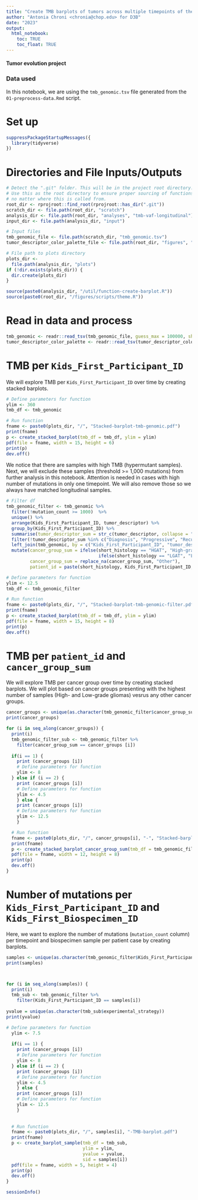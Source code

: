 ```yaml
---
title: "Create TMB barplots of tumors across multiple timepoints of the PBTA Cohort"
author: "Antonia Chroni <chronia@chop.edu> for D3B"
date: "2023"
output:
  html_notebook:
    toc: TRUE
    toc_float: TRUE
---
```


#### Tumor evolution project 

### Data used 
In this notebook, we are using the `tmb_genomic.tsv` file generated from the `01-preprocess-data.Rmd` script.

# Set up
```r
suppressPackageStartupMessages({
  library(tidyverse)
})
```

# Directories and File Inputs/Outputs
```r
# Detect the ".git" folder. This will be in the project root directory.
# Use this as the root directory to ensure proper sourcing of functions
# no matter where this is called from.
root_dir <- rprojroot::find_root(rprojroot::has_dir(".git"))
scratch_dir <- file.path(root_dir, "scratch")
analysis_dir <- file.path(root_dir, "analyses", "tmb-vaf-longitudinal") 
input_dir <- file.path(analysis_dir, "input")

# Input files
tmb_genomic_file <- file.path(scratch_dir, "tmb_genomic.tsv")
tumor_descriptor_color_palette_file <- file.path(root_dir, "figures", "palettes", "tumor_descriptor_color_palette.tsv")

# File path to plots directory
plots_dir <-
  file.path(analysis_dir, "plots")
if (!dir.exists(plots_dir)) {
  dir.create(plots_dir)
}

source(paste0(analysis_dir, "/util/function-create-barplot.R"))
source(paste0(root_dir, "/figures/scripts/theme.R"))
```

# Read in data and process
```r
tmb_genomic <- readr::read_tsv(tmb_genomic_file, guess_max = 100000, show_col_types = FALSE)
tumor_descriptor_color_palette <- readr::read_tsv(tumor_descriptor_color_palette_file, guess_max = 100000, show_col_types = FALSE)
```

# TMB per `Kids_First_Participant_ID`
We will explore TMB per `Kids_First_Participant_ID` over time by creating stacked barplots.

```r
# Define parameters for function
ylim <- 360
tmb_df <- tmb_genomic

# Run function
fname <- paste0(plots_dir, "/", "Stacked-barplot-tmb-genomic.pdf")
print(fname)
p <- create_stacked_barplot(tmb_df = tmb_df, ylim = ylim)
pdf(file = fname, width = 15, height = 6)
print(p)
dev.off()
```
We notice that there are samples with high TMB (hypermutant samples). Next, we will exclude these samples (threshold >= 1,000 mutations) from further analysis in this notebook. Attention is needed in cases with high number of mutations in only one timepoint. We will also remove those so we always have matched longitudinal samples.

```r
# Filter df
tmb_genomic_filter <- tmb_genomic %>%
  filter(!mutation_count >= 1000)  %>%
  unique() %>% 
  arrange(Kids_First_Participant_ID, tumor_descriptor) %>%
  group_by(Kids_First_Participant_ID) %>%
  summarise(tumor_descriptor_sum = str_c(tumor_descriptor, collapse = ";")) %>% 
  filter(!tumor_descriptor_sum %in% c("Diagnosis", "Progressive", "Recurrence")) %>% 
  left_join(tmb_genomic, by = c("Kids_First_Participant_ID", "tumor_descriptor_sum")) %>% 
  mutate(cancer_group_sum = ifelse(short_histology == "HGAT", "High-grade glioma",
                                   ifelse(short_histology == "LGAT", "Low-grade glioma", "Other cancer group")),
         cancer_group_sum = replace_na(cancer_group_sum, "Other"),
         patient_id = paste(short_histology, Kids_First_Participant_ID, sep = "_"))

# Define parameters for function
ylim <- 12.5
tmb_df <- tmb_genomic_filter

# Run function
fname <- paste0(plots_dir, "/", "Stacked-barplot-tmb-genomic-filter.pdf")
print(fname)
p <- create_stacked_barplot(tmb_df = tmb_df, ylim = ylim)
pdf(file = fname, width = 15, height = 8)
print(p)
dev.off()
```

# TMB per `patient_id` and `cancer_group_sum`
We will explore TMB per cancer group over time by creating stacked barplots. We will plot based on cancer groups presenting with the highest number of samples (High- and Low-grade gliomas) vesrus any other cancer groups.

```r
cancer_groups <- unique(as.character(tmb_genomic_filter$cancer_group_sum))
print(cancer_groups)

for (i in seq_along(cancer_groups)) {
  print(i)
  tmb_genomic_filter_sub <- tmb_genomic_filter %>%
    filter(cancer_group_sum == cancer_groups [i])
  
  if(i == 1) {
    print (cancer_groups [i])
    # Define parameters for function
    ylim <- 8
  } else if (i == 2) {
    print (cancer_groups [i])
    # Define parameters for function
    ylim <- 4.5
    } else {
    print (cancer_groups [i])
    # Define parameters for function
    ylim <- 12.5
    }

  # Run function
  fname <- paste0(plots_dir, "/", cancer_groups[i], "-", "Stacked-barplot-tmb-genomic-filter.pdf")
  print(fname)
  p <- create_stacked_barplot_cancer_group_sum(tmb_df = tmb_genomic_filter_sub, ylim = ylim, ct_id = cancer_groups[i])
  pdf(file = fname, width = 12, height = 8)
  print(p)
  dev.off()
}
```

# Number of mutations per `Kids_First_Participant_ID` and `Kids_First_Biospecimen_ID`
Here, we want to explore the number of mutations (`mutation_count` column) per timepoint and biospecimen sample per patient case by creating barplots.

```r
samples <- unique(as.character(tmb_genomic_filter$Kids_First_Participant_ID))
print(samples)



for (i in seq_along(samples)) {
  print(i)
  tmb_sub <- tmb_genomic_filter %>%
    filter(Kids_First_Participant_ID == samples[i])
  
yvalue = unique(as.character(tmb_sub$experimental_strategy))
print(yvalue)

# Define parameters for function
  ylim <- 7.5
  
  if(i == 1) {
    print (cancer_groups [i])
    # Define parameters for function
    ylim <- 8
  } else if (i == 2) {
    print (cancer_groups [i])
    # Define parameters for function
    ylim <- 4.5
    } else {
    print (cancer_groups [i])
    # Define parameters for function
    ylim <- 12.5
    }
  
  
  # Run function
  fname <- paste0(plots_dir, "/", samples[i], "-TMB-barplot.pdf")
  print(fname)
  p <- create_barplot_sample(tmb_df = tmb_sub,
                             ylim = ylim,
                             yvalue = yvalue,
                             sid = samples[i])
  pdf(file = fname, width = 5, height = 4)
  print(p)
  dev.off()
}
```


```r
sessionInfo()
```
